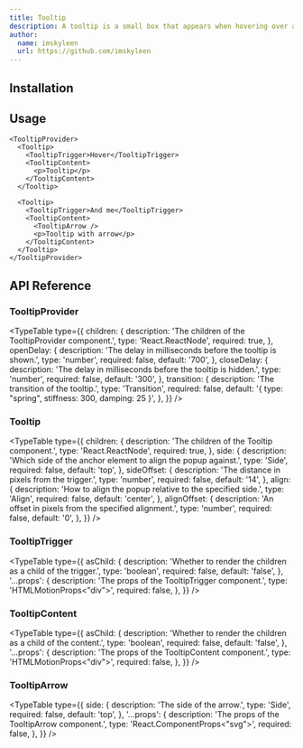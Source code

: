 ```yaml
---
title: Tooltip
description: A tooltip is a small box that appears when hovering over an element.
author:
  name: imskyleen
  url: https://github.com/imskyleen
---
```


<ComponentPreview name="demo-primitives-animate-tooltip" />

## Installation

<ComponentInstallation name="primitives-animate-tooltip" />

## Usage

```tsx
<TooltipProvider>
  <Tooltip>
    <TooltipTrigger>Hover</TooltipTrigger>
    <TooltipContent>
      <p>Tooltip</p>
    </TooltipContent>
  </Tooltip>

  <Tooltip>
    <TooltipTrigger>And me</TooltipTrigger>
    <TooltipContent>
      <TooltipArrow />
      <p>Tooltip with arrow</p>
    </TooltipContent>
  </Tooltip>
</TooltipProvider>
```

## API Reference

### TooltipProvider

<TypeTable
  type={{
    children: {
      description: 'The children of the TooltipProvider component.',
      type: 'React.ReactNode',
      required: true,
    },
    openDelay: {
      description: 'The delay in milliseconds before the tooltip is shown.',
      type: 'number',
      required: false,
      default: '700',
    },
    closeDelay: {
      description: 'The delay in milliseconds before the tooltip is hidden.',
      type: 'number',
      required: false,
      default: '300',
    },
    transition: {
      description: 'The transition of the tooltip.',
      type: 'Transition',
      required: false,
      default: '{ type: "spring", stiffness: 300, damping: 25 }',
    },
  }}
/>

### Tooltip

<TypeTable
  type={{
    children: {
      description: 'The children of the Tooltip component.',
      type: 'React.ReactNode',
      required: true,
    },
    side: {
      description:
        'Which side of the anchor element to align the popup against.',
      type: 'Side',
      required: false,
      default: 'top',
    },
    sideOffset: {
      description: 'The distance in pixels from the trigger.',
      type: 'number',
      required: false,
      default: '14',
    },
    align: {
      description: 'How to align the popup relative to the specified side.',
      type: 'Align',
      required: false,
      default: 'center',
    },
    alignOffset: {
      description: 'An offset in pixels from the specified alignment.',
      type: 'number',
      required: false,
      default: '0',
    },
  }}
/>

### TooltipTrigger

<TypeTable
  type={{
    asChild: {
      description: 'Whether to render the children as a child of the trigger.',
      type: 'boolean',
      required: false,
      default: 'false',
    },
    '...props': {
      description: 'The props of the TooltipTrigger component.',
      type: 'HTMLMotionProps<"div">',
      required: false,
    },
  }}
/>

### TooltipContent

<TypeTable
  type={{
    asChild: {
      description: 'Whether to render the children as a child of the content.',
      type: 'boolean',
      required: false,
      default: 'false',
    },
    '...props': {
      description: 'The props of the TooltipContent component.',
      type: 'HTMLMotionProps<"div">',
      required: false,
    },
  }}
/>

### TooltipArrow

<TypeTable
  type={{
    side: {
      description: 'The side of the arrow.',
      type: 'Side',
      required: false,
      default: 'top',
    },
    '...props': {
      description: 'The props of the TooltipArrow component.',
      type: 'React.ComponentProps<"svg">',
      required: false,
    },
  }}
/>
